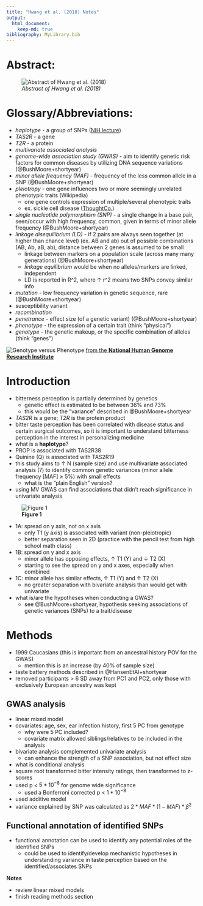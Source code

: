 ```yaml
---
title: "Hwang et al. (2018) Notes"
output: 
  html_document:
    keep-md: true
bibliography: MyLibrary.bib
---
```

# Abstract: 
![*Abstract of Hwang et al. (2018)*](C:/Users/Matthiew/Documents/Research/Candidacy/JournalClub/CandidacyJournalClub/Hwang18Abstract.png)  

# Glossary/Abbreviations:
- *haplotype* - a group of SNPs ([NIH lecture](https://youtu.be/HHvdupHgeFg?si=zvgAl1gHi0-YxVmt))  
- *TAS2R* - a gene  
- *T2R* - a protein  
- *multivariate associated analysis*  
- *genome-wide association study (GWAS)* - aim to identify genetic risk factors for common diseases by utilizing DNA sequence variations (@BushMoore+shortyear)  
- *minor allele frequency (MAF)* - frequency of the less common allele in a SNP (@BushMoore+shortyear)  
- *pleiotropy* - one gene influences two or more seemingly unrelated phenotypic traits (Wikipedia)
  + one gene controls expression of multiple/several phenotypic traits  
  + ex. sickle cell disease ([ThoughtCo.](https://www.thoughtco.com/pleiotropy-definition-4687155))
- *single nucleotide polymorphism (SNP)* - a single change in a base pair, seen/occur with high frequency, common, given in terms of minor allele frequency  (@BushMoore+shortyear)  
- *linkage disequilibrium (LD)* - if 2 pairs are always seen together (at higher than chance level) (ex. AB and ab) out of possible combinations (AB, Ab, aB, ab), distance between 2 genes is assumed to be small  
  + linkage between markers on a population scale (across many many generations) (@BushMoore+shortyear)
  + *linkage equilibrium* would be when no alleles/markers are linked, independent
  + LD is reported in R^2, where $\uparrow$ r^2 means two SNPs convey similar info
- *mutation* - low frequency variation in genetic sequence, rare (@BushMoore+shortyear)
- susceptibility variant
- *recombination*
- *penetrance* - effect size (of a genetic variant) (@BushMoore+shortyear)
- *phenotype* - the expression of a certain trait (think "physical")
- *genotype* - the genetic makeup, or the specific combination of alleles (think "genes")

![Genotype versus Phenotype](C:/Users/Matthiew/Documents/Research/Candidacy/JournalClub/CandidacyJournalClub/Genotype.jpg)
[from the **National Human Genome Research Institute**](https://www.genome.gov/genetics-glossary/genotype)



# Introduction  
- bitterness perception is partially determined by genetics  
  + genetic effect is estimated to be between 36% and 73%
  + this would be the "variance" described in @BushMoore+shortyear
- *TAS2R* is a gene; *T2R* is the protein product
- bitter taste perception has been correlated with disease status and certain surgical outcomes, so it is important to understand bitterness perception in the interest in personalizing medicine  
- what is a **haplotype**?
- PROP is associated with TAS2R38
- Quinine (Q) is associated with TAS2R19
- this study aims to $\uparrow$ N (sample size) and use multivariate associated analysis (?) to identify common genetic variances (minor allele frequency [MAF] $\geq$ 5%) with small effects  
  + what is the "plain English" version?
- using MV GWAS can find associations that didn't reach significance in univariate analysis

![**Figure 1**](https://media.springernature.com/full/springer-static/image/art%3A10.1186%2Fs12864-018-5058-2/MediaObjects/12864_2018_5058_Fig1_HTML.png?as=webp)  

  + 1A: spread on y axis, not on x axis
    + only T1 (y axis) is associated with variant (non-pleiotropic)
    + better separation seen in 2D (practice with the pencil test from high school math class)
  + 1B: spread on y and x axis
    + minor allele has opposing effects, $\uparrow$ T1 (Y) and $\downarrow$ T2 (X)
    + starting to see the spread on y and x axes, especially when combined
  + 1C: minor allele has similar effects, $\uparrow$ T1 (Y) and $\uparrow$ T2 (X)
    + no greater separation with bivariate analysis than would get with univariate
    
- what is/are the hypotheses when conducting a GWAS?
  + see @BushMoore+shortyear, hypothesis seeking associations of genetic variances (SNPs) to a trait/disease  
  
# Methods
- 1999 Caucasians (this is important from an ancestral history POV for the GWAS)
  + mention this is an increase (by 40% of sample size)
- taste battery methods described in @HansenEtAl+shortyear
- removed participants > 6 SD away from PC1 and PC2, only those with exclusively European ancestry was kept

## GWAS analysis
- linear mixed model
- covariates: age, sex, ear infection history, first 5 PC from genotype
  + why were 5 PC included?
  + covariate matrix allowed siblings/relatives to be included in the analysis
  
- bivariate analysis complemented univariate analysis  
  + can enhance the strength of a SNP association, but not effect size  
  
- what is conditional analysis
- square root transformed bitter intensity ratings, then transformed to z-scores
- used p < $5 * 10^{-8}$ for genome wide significance
  + used a Bonferroni corrected p < $1*10^{-8}$
- used additive model
- variance explained by SNP was calculated as $2* MAF* (1-MAF)* \beta^2$

## Functional annotation of identified SNPs
- functional annotation can be used to identify any potential roles of the identified SNPs
  + could be used to identify/develop mechanistic hypotheses in understanding variance in taste perception based on the identified/associates SNPs

**Notes**  

- review linear mixed models
- finish reading methods section